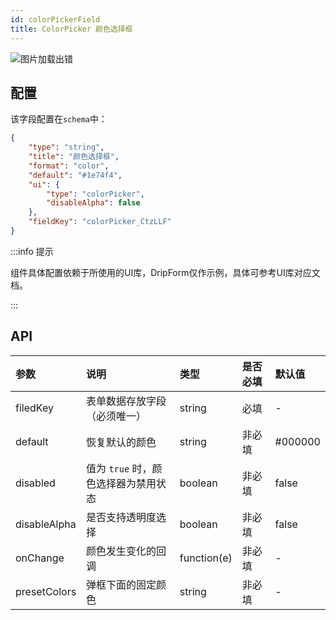 ```yaml
---
id: colorPickerField
title: ColorPicker 颜色选择框
---
```



<img class='picture' src='https://storage.360buyimg.com/imgtools/6e88859476-82b63670-4cf9-11ec-bf12-d7e468206312.png' alt="图片加载出错"/>

## 配置
该字段配置在`schema`中：

```json title="schema" {12,13,14}
{
    "type": "string",
    "title": "颜色选择框",
    "format": "color",
    "default": "#1e74f4",
    "ui": {
        "type": "colorPicker",
        "disableAlpha": false
    },
    "fieldKey": "colorPicker_CtzLLF"
}
```
:::info 提示

组件具体配置依赖于所使用的UI库，DripForm仅作示例，具体可参考UI库对应文档。

:::

## API
| 参数        | 说明     | 类型     |  是否必填 | 默认值 |
|:-----------|:--------------------------------------------------------------|:--------|:---|:---|
| filedKey      | 表单数据存放字段（必须唯一）| string   | 必填 | - |
| default | 恢复默认的颜色              | string |非必填 | #000000 |
| disabled      | 值为 `true` 时，颜色选择器为禁用状态 | boolean   | 非必填 | false |
| disableAlpha      | 是否支持透明度选择 | boolean   | 非必填| false|
| onChange      | 颜色发生变化的回调 | function(e) |  非必填 | - |
| presetColors      | 弹框下面的固定颜色     | string  | 非必填 | - |



